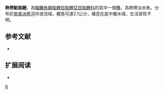 {{Speciesbox 
| taxon = Hyphessobrycon tropis
| status = NE
| status_system = IUCN3.1
| authority =  [[Géry|Géry]], 1963
| synonyms = *''Hemigrammus tropis''<br /><small>Géry, 1963</small>
}}
'''熱帶魮脂鯉'''，為[[輻鰭魚綱|輻鰭魚綱]][[脂鯉目|脂鯉目]][[脂鯉亞目|脂鯉亞目]][[脂鯉科|脂鯉科]]的其中一個[[種|種]]，為熱帶淡水魚，分布於[[南美洲|南美洲]][[黑河|黑河]]中游流域，體長可達2.1公分，棲息在底中層水域，生活習性不明。

==参考文献==
{{refbegin}}
*{{FishBase_species|genus=Hyphessobrycon|species=tropis|year=2013|month=12}}
{{refend}}

== 扩展阅读 ==
{{refbegin}}
*{{wikispecies-inline|Hyphessobrycon tropis|熱帶魮脂鯉}}
{{refend}}
{{Taxonbar|from=Q5614072}}

[[Category:魮脂鯉屬|R]]


{{魚類小作品}}
